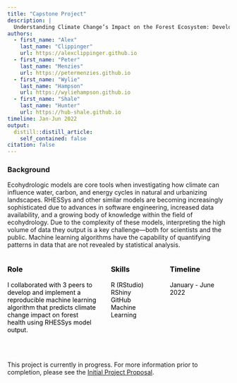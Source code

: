 ```yaml
---
title: "Capstone Project"
description: |
  Understanding Climate Change’s Impact on the Forest Ecosystem: Developing a Reproducible Machine Learning Approach to Ecohydrologic Model Outputs.
authors:
  - first_name: "Alex" 
    last_name: "Clippinger"
    url: https://alexclippinger.github.io
  - first_name: "Peter"
    last_name: "Menzies"
    url: https://petermenzies.github.io
  - first_name: "Wylie"
    last_name: "Hampson"
    url: https://wyliehampson.github.io
  - first_name: "Shale"
    last_name: "Hunter"
    url: https://hub-shale.github.io
timeline: Jan-Jun 2022
output:
  distill::distill_article:
    self_contained: false
citation: false
---
```



<style>
  .box div {
    display: inline-block;
    text-align: left;
    color: #000000;
  }
  .box h3 {
    padding-bottom: 0px;
  }
  .box h4 {
    padding-bottom: 0px;
  }
  .left {
    vertical-align: top;
    width: 40%;
  }
  .middle {
    vertical-align:top;
    width: 20%;
  }
  .right {
    vertical-align: top;
    width: 20%;
  }
  .break {
    width: 5%;
  }
</style>


<div class="box">
  <h3>Background</h3>
</div>

Ecohydrologic models are core tools when investigating how climate can influence water, carbon, and energy cycles in natural and urbanizing landscapes. RHESSys and other similar models are becoming increasingly sophisticated due to advances in software engineering, increased data availability, and a growing body of knowledge within the field of ecohydrology. Due to the complexity of these models, interpreting the high volume of data they output is a key challenge—both for scientists and the public. Machine learning
algorithms have the capability of quantifying patterns in data that are not revealed by statistical analysis.

<div class="box">
  <div class="left">
  <h3>Role</h3>
  <p>I collaborated with 3 peers to develop and implement a reproducible machine learning algorithm that predicts climate change impact on forest health using RHESSys model output.</p>
  </div>
  <div class="break"></div>
  <div class="middle">
  <h3>Skills</h3>
  <p>R (RStudio)<br/>RShiny<br/>GitHub<br/>Machine Learning</p>
  </div>
  <div class="break"></div>
  <div class="right">
  <h3>Timeline</h3>
  <p>January - June 2022</p>
  </div>
</div>

<br/><br/>
This project is currently in progress. For more information prior to completion, please see the [Initial Project Proposal](files/Clippinger-Menzies_Ecohydrologic-Machine-Learning-Capstone-Proposal.pdf).